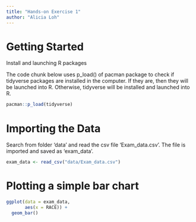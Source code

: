 ```yaml
---
title: "Hands-on Exercise 1"
author: "Alicia Loh"
---
```


# Getting Started

Install and launching R packages

The code chunk below uses p_load() of pacman package to check if tidyverse packages are installed in the computer. If they are, then they will be launched into R. Otherwise, tidyverse will be installed and launched into R.

```r
pacman::p_load(tidyverse)
```

# Importing the Data

Search from folder 'data' and read the csv file 'Exam_data.csv'. The file is imported and saved as 'exam_data'.
```r
exam_data <- read_csv("data/Exam_data.csv")
```

# Plotting a simple bar chart

```r
ggplot(data = exam_data,
       aes(x = RACE)) + 
  geom_bar()
```